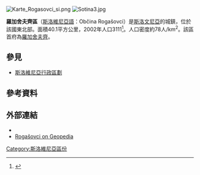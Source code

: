 [[File:Karte_Rogasovci_si.png|thumb]]
[[File:Sotina3.jpg|thumb]]

'''羅加舍夫齊區'''（[[斯洛維尼亞語|斯洛維尼亞語]]：Občina Rogašovci）是[[斯洛文尼亞|斯洛文尼亞]]的城鎮，位於該國東北部。面積40.1平方公里，2002年人口3111<ref>{{Cite web |url=http://www.stat.si/popis2002/en/ |title=Statistical Office of the Republic of Slovenia, census of 2002 |accessdate=2017-02-14 |archive-date=2016-12-18 |archive-url=https://web.archive.org/web/20161218144633/http://www.stat.si/popis2002/en/ |dead-url=no }}</ref>。人口密度約78人/km<sup>2</sup>。該區首府為[[羅加舍夫齊|羅加舍夫齊]]。

==參見==
*[[斯洛維尼亞行政區劃|斯洛維尼亞行政區劃]]

==參考資料==
{{Reflist}}

==外部連結==
*{{commonscat-inline|Rogašovci}}
*[http://www.geopedia.si/Geopedia_en.html#L408_F105_T1193_vF_b4_x578619.2185_y184269.7965_s13 Rogašovci on Geopedia]{{Wayback|url=http://www.geopedia.si/Geopedia_en.html#L408_F105_T1193_vF_b4_x578619.2185_y184269.7965_s13 |date=20120620155109 }}

{{Slovenia-geo-stub}}
[[Category:斯洛維尼亞區份|Category:斯洛維尼亞區份]]